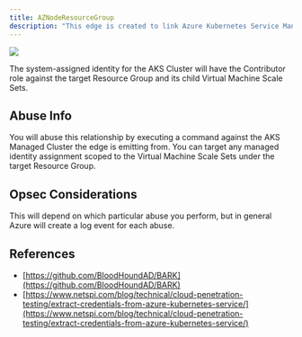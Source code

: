 ---
title: AZNodeResourceGroup
description: "This edge is created to link Azure Kubernetes Service Managed Clusters to the Virtual Machine Scale Sets they use to execute commands on."
---

<img src="/assets/enterprise-AND-community-edition-pill-tag.svg"/> 

The system-assigned identity for the AKS Cluster will have the Contributor role against the target Resource Group and its child Virtual Machine Scale Sets.

## Abuse Info

You will abuse this relationship by executing a command against the AKS Managed Cluster the edge is emitting from. You can target any managed identity assignment scoped to the Virtual Machine Scale Sets under the target Resource Group.

## Opsec Considerations

This will depend on which particular abuse you perform, but in general Azure will create a log event for each abuse.

## References

* [https://github.com/BloodHoundAD/BARK](https://github.com/BloodHoundAD/BARK)
* [https://www.netspi.com/blog/technical/cloud-penetration-testing/extract-credentials-from-azure-kubernetes-service/](https://www.netspi.com/blog/technical/cloud-penetration-testing/extract-credentials-from-azure-kubernetes-service/)
